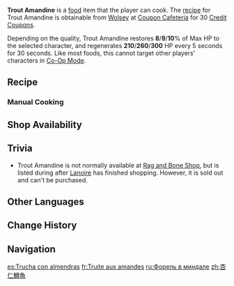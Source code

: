 {{Food Infobox
|id              = 108574
|name            = Trout Amandine
|description     = 
|desc_suspicious = A large hunk of fish fried in oil. The bitterness of the burnt black fish skin branded into your tongue can't be washed away, not even with a giant mouthful of soup... It would seem that some practice controlling the heat is in order.
|desc_basic      = Fish fillets of a satisfying size, fried with butter before serving with a side of crispy fried almonds. According to the traditional recipe for this dish, a whole readied trout would be placed into the frying pan, but a new, fillet-featuring recipe for this dish has been gaining popularity recently as well.
|desc_delicious  = A scrumptious piece of artfully fried fish. Sweet and crisp almonds paired with perfectly fatty fish make you feel like you are floating blissfully along the ocean currents, buffeted by waves of gastronomic delight.
|type            = Recovery Dishes
|effectType      = Regeneration
|effect          = Restores (var1)% of Max HP to the selected character and regenerates (var2) HP every 5s for 30s.
|eff_suspicious1 = 8
|eff_suspicious2 = 210
|eff_basic1      = 9
|eff_basic2      = 260
|eff_delicious1  = 10
|eff_delicious2  = 300
|eff_att1        = HP Restore
|eff_att2        = HP Restore Percent
|eff_att3        = HP Regen
|quality         = 1
|region          = Fontaine
|variant         = 
|recipe          = Sold by [[Wolsey]]
|source1         = 
}}
'''Trout Amandine''' is a [[food]] item that the player can cook. The [[recipe]] for Trout Amandine is obtainable from [[Wolsey]] at [[Coupon Cafeteria]] for 30 [[Credit Coupons]].

Depending on the quality, Trout Amandine restores '''8'''/'''9'''/'''10'''% of Max HP to the selected character, and regenerates '''210'''/'''260'''/'''300''' HP every 5 seconds for 30 seconds. Like most foods, this cannot target other players' characters in [[Co-Op Mode]].

==Recipe==
{{Recipe
|type = Cooking
|Fish = 1
|Almond = 1
|sort = Fish;Almond
}}

===Manual Cooking===
{{Manual Cooking}}

==Shop Availability==
{{Shop Availability|currency=Credit Coupon}}

==Trivia==
* Trout Amandine is not normally available at [[Rag and Bone Shop]], but is listed during {{Quest|Game of the Rich}} after [[Lanoire]] has finished shopping. However, it is sold out and can't be purchased.

==Other Languages==
{{Other Languages
|en      = Trout Amandine
|zhs     = 杏仁鳟鱼
|zhs_rm  = Xìngrén Zūnyú
|zht     = 杏仁鱒魚
|zht_rm  = Xìngrén Zūnyú
|zh_tl   = Almond Trout
|ja      = トラウト・アマンディーヌ
|ja_rm   = Torauto - Amandiinu
|ja_tl   = Trout Amandine
|ko      = 송어 아망딘
|ko_rm   = Song'eo Amangdin
|ko_tl   = Trout Amandine
|es      = Trucha con almendras
|es_tl   = Troute With Almonds
|fr      = Truite aux amandes
|fr_tl   = Trout with Almonds
|ru      = Форель в миндале
|ru_tl   = Trout in Almond
|th      = Trout Amandine
|vi      = Cá Hồi Hạnh Nhân
|vi_tl   = Salmon with Almond
|de      = Forelle Amandine
|de_tl   = Trout Amandine
|id      = Trout Amandine
|pt      = Trout Amandine
|tr      = Bademli Alabalık
|tr_tl   = Trout with Almonds
|it      = Trota alle mandorle
|it_tl   = 
}}

==Change History==
{{Change History|4.1}}

==Navigation==
{{Food Navbox}}

[[es:Trucha con almendras]]
[[fr:Truite aux amandes]]
[[ru:Форель в миндале]]
[[zh:杏仁鱒魚]]